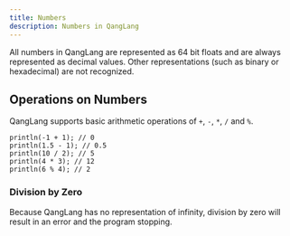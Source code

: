 ---
title: Numbers
description: Numbers in QangLang
---

All numbers in QangLang are represented as 64 bit floats and are always represented as decimal values. Other representations (such as binary or hexadecimal) are not recognized.

## Operations on Numbers

QangLang supports basic arithmetic operations of `+`, `-`, `*`, `/` and `%`.

```ql
println(-1 + 1); // 0
println(1.5 - 1); // 0.5
println(10 / 2); // 5
println(4 * 3); // 12
println(6 % 4); // 2
```

### Division by Zero

Because QangLang has no representation of infinity, division by zero will result in an error and the program stopping.
